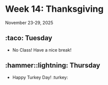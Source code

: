 # Week 14: Thanksgiving


November 23-29, 2025





## :taco: Tuesday

- No Class! Have a nice break!


## :hammer::lightning: Thursday

- Happy Turkey Day! :turkey:



